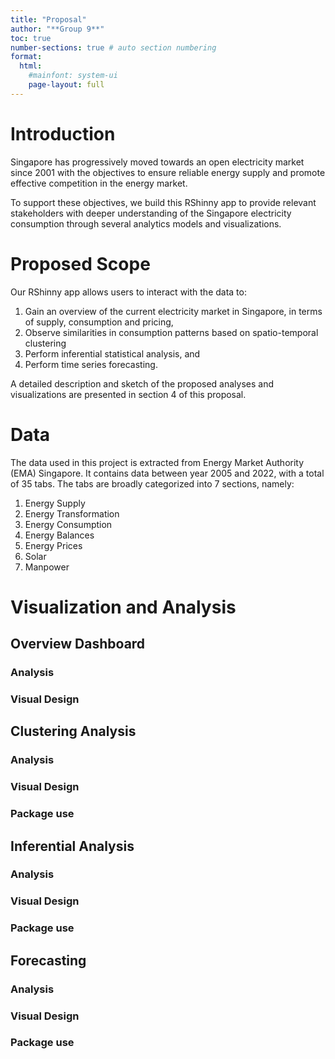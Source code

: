 ```yaml
---
title: "Proposal"
author: "**Group 9**"
toc: true
number-sections: true # auto section numbering
format: 
  html:
    #mainfont: system-ui
    page-layout: full
---
```


# Introduction

Singapore has progressively moved towards an open electricity market since 2001 with the objectives to ensure reliable energy supply and promote effective competition in the energy market.

To support these objectives, we build this RShinny app to provide relevant stakeholders with deeper understanding of the Singapore electricity consumption through several analytics models and visualizations.

# Proposed Scope

Our RShinny app allows users to interact with the data to:

1.  Gain an overview of the current electricity market in Singapore, in terms of supply, consumption and pricing,
2.  Observe similarities in consumption patterns based on spatio-temporal clustering
3.  Perform inferential statistical analysis, and
4.  Perform time series forecasting.

A detailed description and sketch of the proposed analyses and visualizations are presented in section 4 of this proposal.

# Data

The data used in this project is extracted from Energy Market Authority (EMA) Singapore. It contains data between year 2005 and 2022, with a total of 35 tabs. The tabs are broadly categorized into 7 sections, namely:

1.  Energy Supply
2.  Energy Transformation
3.  Energy Consumption
4.  Energy Balances
5.  Energy Prices
6.  Solar
7.  Manpower

# Visualization and Analysis

## Overview Dashboard

### Analysis

### Visual Design

## Clustering Analysis

### Analysis

### Visual Design

### Package use

## Inferential Analysis

### Analysis

### Visual Design

### Package use

## Forecasting

### Analysis

### Visual Design

### Package use
